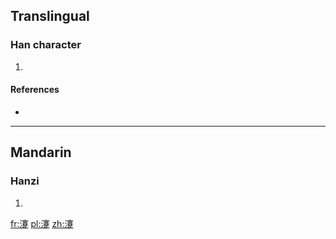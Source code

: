 ==Translingual==

===Han character===
{{Han char|rn=85|rad=水|as=17|sn=20|four=|canj=水十廿人 (EJTO)}}

# {{defn|Han|sort=水17}}

====References====
* {{Han ref|kx=0661.250|dkj=18718|hdz=31790.080|uh=703D|ud=28733}}

----

==Mandarin==

===Hanzi===
{{cmn-hanzi|pin=[[jiǎn]] ([[jian3]]), [[jiào]] ([[jiao4]])|wg=chien<sup>3</sup>, chiao<sup>4</sup>}}

# {{defn|lang=cmn|sort=水17}}

[[fr:瀽]]
[[pl:瀽]]
[[zh:瀽]]
